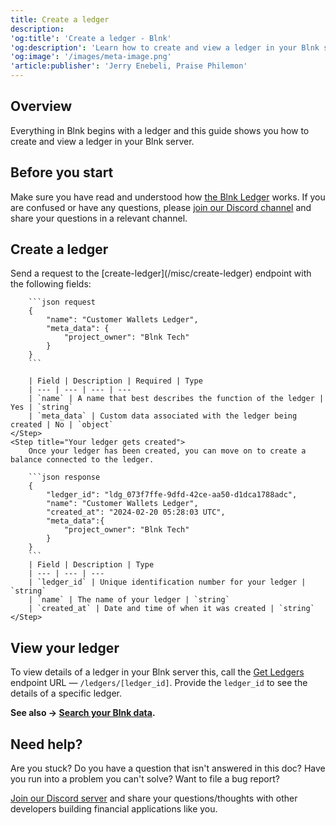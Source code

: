 ```yaml
---
title: Create a ledger
description:
'og:title': 'Create a ledger - Blnk'
'og:description': 'Learn how to create and view a ledger in your Blnk server.'
'og:image': '/images/meta-image.png'
'article:publisher': 'Jerry Enebeli, Praise Philemon'
---
```

## Overview

Everything in Blnk begins with a ledger and this guide shows you how to create and view a ledger in your Blnk server. 

## Before you start

Make sure you have read and understood how [the Blnk Ledger](/intro/welcome) works. If you are confused or have any questions, please [join our Discord channel](https://discord.gg/7WNv94zPpx) and share your questions in a relevant channel.

## Create a ledger
<Steps>
	<Step title="Decide a name for the ledger">
		Send a request to the [create-ledger](/misc/create-ledger) endpoint with the following fields:
		
		```json request
		{
		    "name": "Customer Wallets Ledger",
		    "meta_data": {
		        "project_owner": "Blnk Tech"
		    }
		}
		```
		
		| Field | Description | Required | Type
		| --- | --- | --- | ---
		| `name` | A name that best describes the function of the ledger | Yes | `string`
		| `meta_data` | Custom data associated with the ledger being created | No | `object`
	</Step>
	<Step title="Your ledger gets created">
		Once your ledger has been created, you can move on to create a balance connected to the ledger. 
		
		```json response
		{
		    "ledger_id": "ldg_073f7ffe-9dfd-42ce-aa50-d1dca1788adc",
		    "name": "Customer Wallets Ledger",
		    "created_at": "2024-02-20 05:28:03 UTC",
		    "meta_data":{
			    "project_owner": "Blnk Tech"
		    }
		}
		```
		| Field | Description | Type
		| --- | --- | --- 
		| `ledger_id` | Unique identification number for your ledger | `string`
		| `name` | The name of your ledger | `string`
		| `created_at` | Date and time of when it was created | `string`
	</Step>
</Steps>

## View your ledger

To view details of a ledger in your Blnk server this, call the [Get Ledgers](/misc/get-ledger) endpoint URL — `/ledgers/[ledger_id]`. Provide the `ledger_id` to see the details of a specific ledger.

**See also → [Search your Blnk data](search/overview).**

## Need help?

Are you stuck? Do you have a question that isn't answered in this doc? Have you run into a problem you can't solve? Want to file a bug report?

[Join our Discord server](https://discord.gg/7WNv94zPpx) and share your questions/thoughts with other developers building financial applications like you.